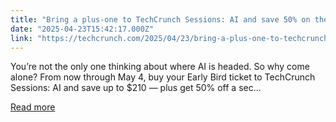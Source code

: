 ```yaml
---
title: "Bring a plus-one to TechCrunch Sessions: AI and save 50% on their ticket through May 4"
date: "2025-04-23T15:42:17.000Z"
link: "https://techcrunch.com/2025/04/23/bring-a-plus-one-to-techcrunch-sessions-ai-and-save-50-on-their-ticket-through-may-4/"
---
```


You’re not the only one thinking about where AI is headed. So why come alone? From now through May 4, buy your Early Bird ticket to TechCrunch Sessions: AI and save up to $210 — plus get 50% off a sec...

[Read more](https://techcrunch.com/2025/04/23/bring-a-plus-one-to-techcrunch-sessions-ai-and-save-50-on-their-ticket-through-may-4/)
